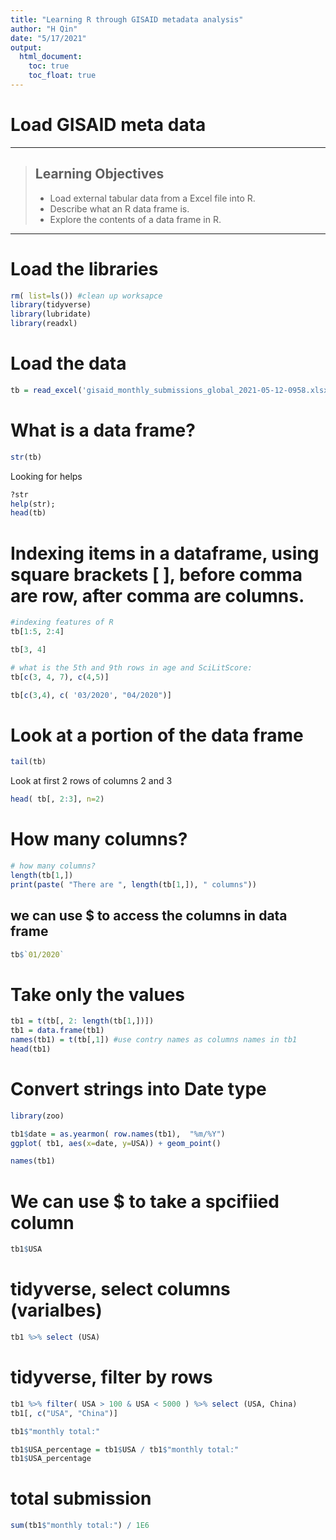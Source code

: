 ```yaml
---
title: "Learning R through GISAID metadata analysis"
author: "H Qin"
date: "5/17/2021"
output:
  html_document: 
    toc: true
    toc_float: true
---
```



# Load GISAID meta data


------------

> ## Learning Objectives
>
> * Load external tabular data from a Excel file into R.
> * Describe what an R data frame is.
> * Explore the contents of a data frame in R.

------------

# Load the libraries

```r
rm( list=ls()) #clean up worksapce
library(tidyverse)
library(lubridate)
library(readxl)
```

# Load the data

```r
tb = read_excel('gisaid_monthly_submissions_global_2021-05-12-0958.xlsx')
```

#  What is a data frame? 

```r
str(tb)
```

Looking for helps
```r
?str
help(str);
head(tb)
```

# Indexing items in a dataframe, using square brackets [ ], before comma are row, after comma are columns. 


```r
#indexing features of R
tb[1:5, 2:4]
```
```r
tb[3, 4]
```

```r
# what is the 5th and 9th rows in age and SciLitScore: 
tb[c(3, 4, 7), c(4,5)]
```

```r
tb[c(3,4), c( '03/2020', "04/2020")]
```

# Look at a portion of the data frame
```r
tail(tb)
```

Look at first 2 rows of columns 2 and 3
```r
head( tb[, 2:3], n=2)
```

# How many columns? 

```r
# how many columns? 
length(tb[1,])
print(paste( "There are ", length(tb[1,]), " columns"))
```

## we can use $ to access the columns in data frame

```r
tb$`01/2020`
```

# Take only the values
```r
tb1 = t(tb[, 2: length(tb[1,])])
tb1 = data.frame(tb1)
names(tb1) = t(tb[,1]) #use contry names as columns names in tb1
head(tb1)
```

# Convert strings into Date type
```r
library(zoo)

```

```r
tb1$date = as.yearmon( row.names(tb1),  "%m/%Y")
ggplot( tb1, aes(x=date, y=USA)) + geom_point()
```

```r
names(tb1)
```

# We can use $ to take a spcifiied column

```r
tb1$USA
```

# tidyverse, select columns (varialbes)

```r
tb1 %>% select (USA)
```

# tidyverse, filter by rows
```r
tb1 %>% filter( USA > 100 & USA < 5000 ) %>% select (USA, China)
tb1[, c("USA", "China")]
```
```r
tb1$"monthly total:"
```

```r
tb1$USA_percentage = tb1$USA / tb1$"monthly total:"
tb1$USA_percentage
```

# total submission 
```r
sum(tb1$"monthly total:") / 1E6
```

